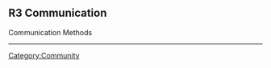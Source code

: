 ==R3 Communication==

Communication Methods



----
{{Template:Community_TOC}}
[[Category:Community]]